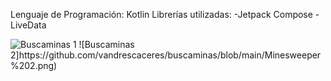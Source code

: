 Lenguaje de Programación: Kotlin
Librerías utilizadas:
  -Jetpack Compose
  -LiveData
  
![Buscaminas 1](https://github.com/vandrescaceres/buscaminas/blob/main/Minesweeper%201.png)
![Buscaminas 2]https://github.com/vandrescaceres/buscaminas/blob/main/Minesweeper%202.png)
